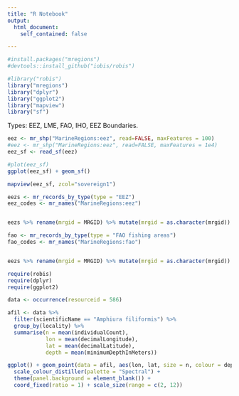 ```yaml
---
title: "R Notebook"
output: 
  html_document:
    self_contained: false

---
```


```r
#install.packages("mregions")
#devtools::install_github("iobis/robis")

#library("robis")
library("mregions")
library("dplyr")
library("ggplot2")
library("mapview")
library("sf")
```

Types: EEZ, LME, FAO, IHO, EEZ Boundaries.  

```r

eez <- mr_shp("MarineRegions:eez", read=FALSE, maxFeatures = 100)
#eez <- mr_shp("MarineRegions:eez", read=FALSE, maxFeatures = 1e4)
eez_sf <- read_sf(eez)

#plot(eez_sf)
ggplot(eez_sf) + geom_sf()
```


```r
mapview(eez_sf, zcol="sovereign1")
```




```r
eezs <- mr_records_by_type(type = "EEZ")
eez_codes <- mr_names("MarineRegions:eez")


eezs %>% rename(mrgid = MRGID) %>% mutate(mrgid = as.character(mrgid)) %>% left_join(eez_codes) %>% as_tibble -> eez

```


```r
fao <- mr_records_by_type(type = "FAO fishing areas")
fao_codes <- mr_names("MarineRegions:fao")


eezs %>% rename(mrgid = MRGID) %>% mutate(mrgid = as.character(mrgid)) %>% left_join(eez_codes) %>% as_tibble -> eez

```


```r
require(robis)
require(dplyr)
require(ggplot2)

data <- occurrence(resourceid = 586)

afil <- data %>% 
  filter(scientificName == "Amphiura filiformis") %>%
  group_by(locality) %>% 
  summarise(n = mean(individualCount), 
            lon = mean(decimalLongitude), 
            lat = mean(decimalLatitude), 
            depth = mean(minimumDepthInMeters))

ggplot() + geom_point(data = afil, aes(lon, lat, size = n, colour = depth)) +
  scale_colour_distiller(palette = "Spectral") +
  theme(panel.background = element_blank()) + 
  coord_fixed(ratio = 1) + scale_size(range = c(2, 12))


```